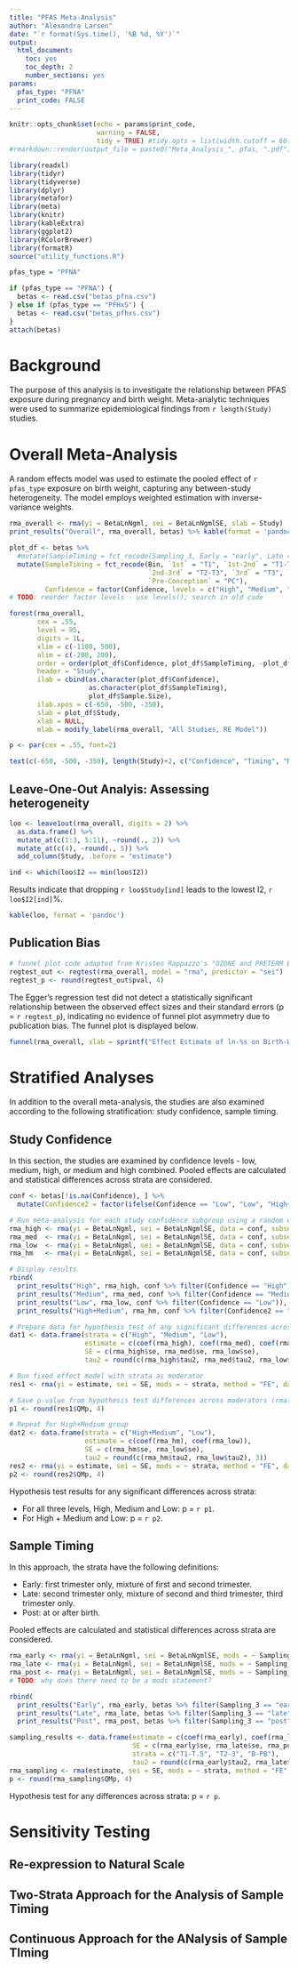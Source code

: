 ```yaml
---
title: "PFAS Meta-Analysis"
author: "Alexandra Larsen"
date: "`r format(Sys.time(), '%B %d, %Y')`"
output:  
  html_document:
    toc: yes
    toc_depth: 2
    number_sections: yes
params:
  pfas_type: "PFNA"
  print_code: FALSE
---
```


<!-- Manuscript: overall, stratified, loo; sensitivity: re-expression, Kwon (PFNA only), 2 vs 3 strata -->
<!-- TODO: link main.Rmd to README.md -->

```r
knitr::opts_chunk$set(echo = params$print_code,
                      warning = FALSE,
                      tidy = TRUE) #tidy.opts = list(width.cutoff = 60), # if word_document
#rmarkdown::render(output_file = paste0("Meta_Analysis_", pfas, ".pdf"))

library(readxl)
library(tidyr)
library(tidyverse)
library(dplyr)
library(metafor)
library(meta)
library(knitr)
library(kableExtra)
library(ggplot2)
library(RColorBrewer)
library(formatR)
source("utility_functions.R")

pfas_type = "PFNA"

if (pfas_type == "PFNA") {
  betas <- read.csv("betas_pfna.csv")
} else if (pfas_type == "PFHxS") {
  betas <- read.csv("betas_pfhxs.csv")
}
attach(betas)
```

# Background

The purpose of this analysis is to investigate the relationship between PFAS exposure during pregnancy and birth weight. Meta-analytic techniques were used to summarize epidemiological findings from `r length(Study)` studies.

# Overall Meta-Analysis

A random effects model was used to estimate the pooled effect of `r pfas_type` exposure on birth weight, capturing any between-study heterogeneity. The model employs weighted estimation with inverse-variance weights.

```r
rma_overall <- rma(yi = BetaLnNgml, sei = BetaLnNgmlSE, slab = Study)
print_results("Overall", rma_overall, betas) %>% kable(format = 'pandoc')
```

```r
plot_df <- betas %>%
  #mutate(SampleTiming = fct_recode(Sampling_3, Early = "early", Late = "late", Post = "post")) %>%
  mutate(SampleTiming = fct_recode(Bin, `1st` = "T1", `1st-2nd` = "T1-T2", `2nd` = "T2", 
                                   `2nd-3rd` = "T2-T3", `3rd` = "T3", `Birth` = "B", `Post-Birth` = "PB",
                                   `Pre-Conception` = "PC"),
         Confidence = factor(Confidence, levels = c("High", "Medium", "Low")))
# TODO: reorder factor levels - use levels(); search in old code

forest(rma_overall,
       cex = .55,
       level = 95,
       digits = 1L,
       xlim = c(-1100, 500),
       alim = c(-200, 200),
       order = order(plot_df$Confidence, plot_df$SampleTiming, -plot_df$Sample.Size),
       header = "Study",
       ilab = cbind(as.character(plot_df$Confidence),
                    as.character(plot_df$SampleTiming),
                    plot_df$Sample.Size),
       ilab.xpos = c(-650, -500, -350),
       slab = plot_df$Study,
       xlab = NULL,
       mlab = modify_label(rma_overall, "All Studies, RE Model"))

p <- par(cex = .55, font=2)

text(c(-650, -500, -350), length(Study)+2, c("Confidence", "Timing", "N"))
```

## Leave-One-Out Analyis: Assessing heterogeneity 

```r
loo <- leave1out(rma_overall, digits = 2) %>% 
  as.data.frame() %>%
  mutate_at(c(1:3, 5:11), ~round(., 2)) %>%
  mutate_at(c(4), ~round(., 5)) %>%
  add_column(Study, .before = "estimate")

ind <- which(loo$I2 == min(loo$I2))
```

Results indicate that dropping `r loo$Study[ind]` leads to the lowest I2, `r loo$I2[ind]`%. 

<!-- However, the difference between this and the overall $I^2$  is negligible; so we proceed with `r loo$Study[ind]` included. -->
<!-- Sensitivity tests to including Chen are carried out within the medium confidence strata. -->

```r
kable(loo, format = 'pandoc')
```

## Publication Bias 

```r
# funnel plot code adapted from Kristen Rappazzo's "OZONE and PRETERM BIRTH META-ANALYSIS"
regtest_out <- regtest(rma_overall, model = "rma", predictor = "sei")
regtest_p <- round(regtest_out$pval, 4)
```

The Egger’s regression test did not detect a statistically significant relationship between the observed effect sizes and their standard errors (p = `r regtest_p`), indicating no evidence of funnel plot asymmetry due to publication bias. The funnel plot is displayed below.

```r
funnel(rma_overall, xlab = sprintf("Effect Estimate of ln-%s on Birth-Weight", params$pfas_type)) # label = 3)
```

# Stratified Analyses

In addition to the overall meta-analysis, the studies are also examined according to the following stratification: study confidence, sample timing. 

## Study Confidence

In this section, the studies are examined by confidence levels - low, medium, high, or medium and high combined. Pooled effects are calculated and statistical differences across strata are considered. 

```r
conf <- betas[!is.na(Confidence), ] %>% 
  mutate(Confidence2 = factor(ifelse(Confidence == "Low", "Low", "High+Medium"), levels = c("High+Medium", "Low")))
```

```r
# Run meta-analysis for each study confidence subgroup using a random effects model
rma_high <- rma(yi = BetaLnNgml, sei = BetaLnNgmlSE, data = conf, subset = Confidence == "High")
rma_med  <- rma(yi = BetaLnNgml, sei = BetaLnNgmlSE, data = conf, subset = Confidence == "Medium")
rma_low  <- rma(yi = BetaLnNgml, sei = BetaLnNgmlSE, data = conf, subset = Confidence == "Low")
rma_hm   <- rma(yi = BetaLnNgml, sei = BetaLnNgmlSE, data = conf, subset = Confidence2 == "High+Medium")
```

```r
# Display results
rbind(
  print_results("High", rma_high, conf %>% filter(Confidence == "High")),
  print_results("Medium", rma_med, conf %>% filter(Confidence == "Medium")),
  print_results("Low", rma_low, conf %>% filter(Confidence == "Low")),
  print_results("High+Medium", rma_hm, conf %>% filter(Confidence2 == "High+Medium"))) %>% kable(format = "pandoc")
```

```r
# Prepare data for hypothesis test of any significant differences across strata
dat1 <- data.frame(strata = c("High", "Medium", "Low"),
                   estimate = c(coef(rma_high), coef(rma_med), coef(rma_low)),
                   SE = c(rma_high$se, rma_med$se, rma_low$se),
                   tau2 = round(c(rma_high$tau2, rma_med$tau2, rma_low$tau2), 3))

# Run fixed effect model with strata as moderator
res1 <- rma(yi = estimate, sei = SE, mods = ~ strata, method = "FE", data = dat1)

# Save p-value from hypothesis test differences across moderators (rma() runs an omnibus test for moderator variable, i.e., test for any differences across strata)
p1 <- round(res1$QMp, 4)
```

```r
# Repeat for High+Medium group
dat2 <- data.frame(strata = c("High+Medium", "Low"),
                   estimate = c(coef(rma_hm), coef(rma_low)),
                   SE = c(rma_hm$se, rma_low$se),
                   tau2 = round(c(rma_hm$tau2, rma_low$tau2), 3))
res2 <- rma(yi = estimate, sei = SE, mods = ~ strata, method = "FE", data = dat2)
p2 <- round(res2$QMp, 4)
```

Hypothesis test results for any significant differences across strata:

* For all three levels, High, Medium and Low: p = `r p1`.
* For High + Medium and Low: p = `r p2`.

## Sample Timing

In this approach, the strata have the following definitions:

* Early: first trimester only, mixture of first and second trimester.
* Late: second trimester only, mixture of second and third trimester, third trimester only.
* Post: at or after birth.

Pooled effects are calculated and statistical differences across strata are considered. 

```r
rma_early <- rma(yi = BetaLnNgml, sei = BetaLnNgmlSE, mods = ~ Sampling_3, data = betas, subset = Sampling_3 == "early")
rma_late <- rma(yi = BetaLnNgml, sei = BetaLnNgmlSE, mods = ~ Sampling_3, data = betas, subset = Sampling_3 == "late")
rma_post <- rma(yi = BetaLnNgml, sei = BetaLnNgmlSE, mods = ~ Sampling_3, data = betas, subset = Sampling_3 == "post")
# TODO: why does there need to be a mods statement?
```
```r
rbind(
  print_results("Early", rma_early, betas %>% filter(Sampling_3 == "early")),
  print_results("Late", rma_late, betas %>% filter(Sampling_3 == "late")),
  print_results("Post", rma_post, betas %>% filter(Sampling_3 == "post"))) %>% kable(format = "pandoc")
```
```r
sampling_results <- data.frame(estimate = c(coef(rma_early), coef(rma_late), coef(rma_post)),
                               SE = c(rma_early$se, rma_late$se, rma_post$se),
                               strata = c("T1-T.5", "T2-3", "B-PB"),
                               tau2 = round(c(rma_early$tau2, rma_late$tau2, rma_post$tau2), 3))
rma_sampling <- rma(estimate, sei = SE, mods = ~ strata, method = "FE", data = sampling_results)
p <- round(rma_sampling$QMp, 4)
```

Hypothesis test for any differences across strata: p = `r p`.

# Sensitivity Testing

## Re-expression to Natural Scale

## Two-Strata Approach for the Analysis of Sample Timing

## Continuous Approach for the ANalysis of Sample TIming

 